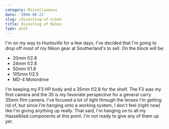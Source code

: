 ```yaml
---
category: Miscellaneous
date: '2006-06-21'
slug: /divesting-of-nikon
title: Divesting of Nikon
type: post
---
```



I'm on my way to Huntsville for a few days. I've decided that I'm
going to drop off most of my Nikon gear at Southerland's to sell.
On the block will be:
-   20mm f/2.8
-   24mm f/2.8
-   50mm f/1.8
-   105mm f/2.5
-   MD-4 Motordrive

I'm keeping my F3 HP body and a 35mm f/2.8 for the shelf. The F3
was my first camera and the 35 is my favoriate perspective for a
general carry 35mm film camera. I've focused a lot of light through
the lenses I'm getting rid of, but since I'm hanging onto a working
system, I don't feel (right now) like I'm giving anything up
really. That said, I'm hanging on to all my Hasselblad components
at this point. I'm not ready to give any of them up yet.